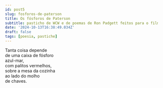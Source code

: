 ```yaml
---
id: post5
slug: fosforos-de-paterson
title: Os fósforos de Paterson
subtitle: pasticho de WCW e de poemas de Ron Padgett feitos para o filme 'Paterson'.
date: '2024-10-13T16:38:49.034Z'
draft: false
tags: [poesia, pastiche]
---
```


Tanta coisa depende  
de uma caixa de fósforo  
azul-mar,  
com palitos vermelhos,  
sobre a mesa da cozinha  
ao lado do molho  
de chaves.
